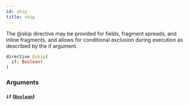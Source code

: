 ```yaml
---
id: skip
title: skip
---
```



The @skip directive may be provided for fields, fragment spreads, and inline fragments, and allows for conditional exclusion during execution as described by the if argument.

```graphql
directive @skip(
  if: Boolean!
)
```


### Arguments

#### `if` ([`Boolean`](/cyberconnect/reference/scalars/boolean))






